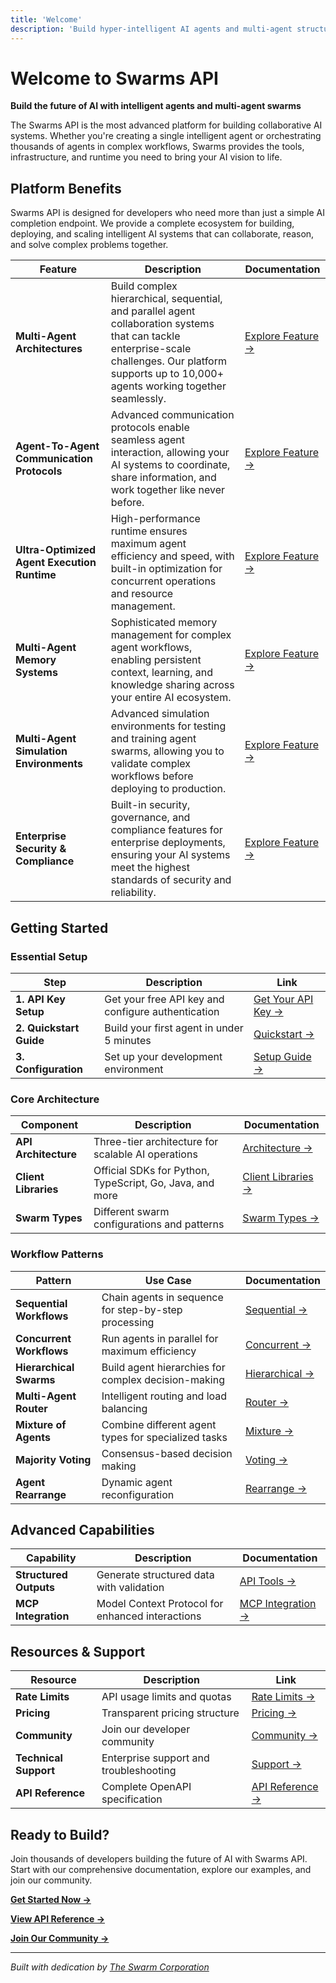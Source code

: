 ```yaml
---
title: 'Welcome'
description: 'Build hyper-intelligent AI agents and multi-agent structures with the Swarms API. Create single agents, reasoning systems, and enterprise-scale multi-agent systems for automation, research, and complex problem-solving.'
---
```


# Welcome to Swarms API

**Build the future of AI with intelligent agents and multi-agent swarms**

The Swarms API is the most advanced platform for building collaborative AI systems. Whether you're creating a single intelligent agent or orchestrating thousands of agents in complex workflows, Swarms provides the tools, infrastructure, and runtime you need to bring your AI vision to life.

## Platform Benefits

Swarms API is designed for developers who need more than just a simple AI completion endpoint. We provide a complete ecosystem for building, deploying, and scaling intelligent AI systems that can collaborate, reason, and solve complex problems together.

| Feature | Description | Documentation |
|---------|-------------|---------------|
| **Multi-Agent Architectures** | Build complex hierarchical, sequential, and parallel agent collaboration systems that can tackle enterprise-scale challenges. Our platform supports up to 10,000+ agents working together seamlessly. | [Explore Feature →](https://docs.swarms.ai/multi-agent/swarm_types) |
| **Agent-To-Agent Communication Protocols** | Advanced communication protocols enable seamless agent interaction, allowing your AI systems to coordinate, share information, and work together like never before. | [Explore Feature →](https://docs.swarms.ai/multi-agent/best_practices) |
| **Ultra-Optimized Agent Execution Runtime** | High-performance runtime ensures maximum agent efficiency and speed, with built-in optimization for concurrent operations and resource management. | [Explore Feature →](https://docs.swarms.ai/getting-started/architecture) |
| **Multi-Agent Memory Systems** | Sophisticated memory management for complex agent workflows, enabling persistent context, learning, and knowledge sharing across your entire AI ecosystem. | [Explore Feature →](https://docs.swarms.ai/multi-agent/hierarchical_swarm) |
| **Multi-Agent Simulation Environments** | Advanced simulation environments for testing and training agent swarms, allowing you to validate complex workflows before deploying to production. | [Explore Feature →](https://docs.swarms.ai/multi-agent/concurrent_workflow) |
| **Enterprise Security & Compliance** | Built-in security, governance, and compliance features for enterprise deployments, ensuring your AI systems meet the highest standards of security and reliability. | [Explore Feature →](https://docs.swarms.ai/resources/technical-support) |

## Getting Started

### Essential Setup

| Step | Description | Link |
|------|-------------|------|
| **1. API Key Setup** | Get your free API key and configure authentication | [Get Your API Key →](https://swarms.world/platform/api-keys) |
| **2. Quickstart Guide** | Build your first agent in under 5 minutes | [Quickstart →](https://docs.swarms.ai/getting-started/quickstart) |
| **3. Configuration** | Set up your development environment | [Setup Guide →](https://docs.swarms.ai/getting-started/setup) |

### Core Architecture

| Component | Description | Documentation |
|-----------|-------------|---------------|
| **API Architecture** | Three-tier architecture for scalable AI operations | [Architecture →](https://docs.swarms.ai/getting-started/architecture) |
| **Client Libraries** | Official SDKs for Python, TypeScript, Go, Java, and more | [Client Libraries →](https://docs.swarms.ai/resources/client-libraries) |
| **Swarm Types** | Different swarm configurations and patterns | [Swarm Types →](https://docs.swarms.ai/multi-agent/swarm_types) |

### Workflow Patterns

| Pattern | Use Case | Documentation |
|---------|----------|---------------|
| **Sequential Workflows** | Chain agents in sequence for step-by-step processing | [Sequential →](https://docs.swarms.ai/multi-agent/sequential_workflow) |
| **Concurrent Workflows** | Run agents in parallel for maximum efficiency | [Concurrent →](https://docs.swarms.ai/multi-agent/concurrent_workflow) |
| **Hierarchical Swarms** | Build agent hierarchies for complex decision-making | [Hierarchical →](https://docs.swarms.ai/multi-agent/hierarchical_swarm) |
| **Multi-Agent Router** | Intelligent routing and load balancing | [Router →](https://docs.swarms.ai/multi-agent/multi_agent_router) |
| **Mixture of Agents** | Combine different agent types for specialized tasks | [Mixture →](https://docs.swarms.ai/multi-agent/mixture_of_agents) |
| **Majority Voting** | Consensus-based decision making | [Voting →](https://docs.swarms.ai/multi-agent/majority_voting) |
| **Agent Rearrange** | Dynamic agent reconfiguration | [Rearrange →](https://docs.swarms.ai/multi-agent/agent_rearrange) |

## Advanced Capabilities

| Capability | Description | Documentation |
|------------|-------------|---------------|
| **Structured Outputs** | Generate structured data with validation | [API Tools →](https://docs.swarms.ai/capabilities/swarms_api_tools) |
| **MCP Integration** | Model Context Protocol for enhanced interactions | [MCP Integration →](https://docs.swarms.ai/capabilities/mcp_integration) |


## Resources & Support

| Resource | Description | Link |
|----------|-------------|------|
| **Rate Limits** | API usage limits and quotas | [Rate Limits →](https://docs.swarms.ai/resources/ratelimits) |
| **Pricing** | Transparent pricing structure | [Pricing →](https://docs.swarms.ai/resources/pricing) |
| **Community** | Join our developer community | [Community →](https://docs.swarms.ai/resources/community) |
| **Technical Support** | Enterprise support and troubleshooting | [Support →](https://docs.swarms.ai/resources/technical-support) |
| **API Reference** | Complete OpenAPI specification | [API Reference →](https://docs.swarms.ai/api-reference) |

## Ready to Build?

Join thousands of developers building the future of AI with Swarms API. Start with our comprehensive documentation, explore our examples, and join our community.

**[Get Started Now →](https://docs.swarms.ai/getting-started/quickstart)**

**[View API Reference →](https://docs.swarms.ai/api-reference)**

**[Join Our Community →](https://discord.gg/EamjgSaEQf)**

---

*Built with dedication by [The Swarm Corporation](https://swarms.ai)*
